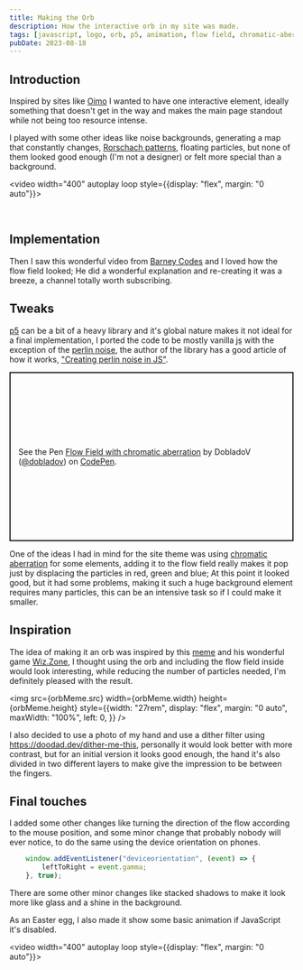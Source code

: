 ```yaml
---
title: Making the Orb
description: How the interactive orb in my site was made.
tags: [javascript, logo, orb, p5, animation, flow field, chromatic-aberration, noise, dither]
pubDate: 2023-08-18
---
```



## Introduction

Inspired by sites  like [Oimo](https://oimo.io/) I wanted to have one interactive element, ideally something that doesn't get in the way and makes the main page standout while not being too resource intense.

I played with some other ideas like noise backgrounds, generating a map that constantly changes, [Rorschach patterns](https://en.wikipedia.org/wiki/Rorschach_test), floating particles, but none of them looked good enough (I'm not a designer) or felt more special than a background.

<video width="400" autoplay loop style={{display: "flex", margin: "0 auto"}}>
  <source src={orb} type="video/webm" />
</video> 

<br/>

## Implementation

Then I saw this wonderful video from [Barney Codes](https://www.youtube.com/@BarneyCodes) and I loved how the flow field looked; He did a wonderful explanation and re-creating it was a breeze, a channel totally worth subscribing.

<YoutubeVideo videoId="sZBfLgfsvSk" videoTitle="Easy Perlin Noise Flow Fields" />

## Tweaks

[p5](https://p5js.org/) can be a bit of a heavy library and it's global nature makes it not ideal for a final implementation, I ported the code to be mostly vanilla <abbr title="JavaScript">js</abbr> with the exception of the [perlin noise](https://github.com/josephg/noisejs), the author of the library has a good article of how it works, ["Creating perlin noise in JS"](https://joeiddon.github.io/projects/javascript/perlin.html).

<p class="codepen" data-height="300" data-theme-id="dark" data-default-tab="js,result" data-slug-hash="dyQBGMG" data-preview="true" data-user="dobladov" style="height: 300px; box-sizing: border-box; display: flex; align-items: center; justify-content: center; border: 2px solid; margin: 1em 0; padding: 1em;">
  <span>See the Pen <a href="https://codepen.io/dobladov/pen/dyQBGMG">
  Flow Field with chromatic aberration</a> by DobladoV (<a href="https://codepen.io/dobladov">@dobladov</a>)
  on <a href="https://codepen.io">CodePen</a>.</span>
</p>
<script async src="https://cpwebassets.codepen.io/assets/embed/ei.js"></script>

One of the ideas I had in mind for the site theme was using [chromatic aberration](https://en.wikipedia.org/wiki/Chromatic_aberration) for some elements, adding it to the flow field really makes it pop just by displacing the particles in red, green and blue; At this point it looked good, but it had some problems, making it such a huge background element requires many particles, this can be an intensive task so if I could make it smaller.

## Inspiration

The idea of making it an orb was inspired by this [meme](https://twitter.com/wiz_mud/status/1687956508531679232) and his wonderful game [Wiz.Zone](http://wiz.zone), I thought using the orb and including the flow field inside would look interesting, while reducing the number of particles needed, I'm definitely pleased with the result.

<img src={orbMeme.src} width={orbMeme.width} height={orbMeme.height} style={{width: "27rem",
    display: "flex",
    margin: "0 auto",
    maxWidth: "100%",
    left: 0,
  }}
/>

I also decided to use a photo of my hand and use a dither filter using https://doodad.dev/dither-me-this, personally it would look better with more contrast, but for an initial version it looks good enough, the hand it's also divided in two different layers to make give the impression to be between the fingers.

## Final touches

I added some other changes like turning the direction of the flow according to the mouse position, and some minor change that probably nobody will ever notice, to do the same using the device orientation on phones.

```javascript
    window.addEventListener("deviceorientation", (event) => {   
        leftToRight = event.gamma;
    }, true);
```

There are some other minor changes like stacked shadows to make it look more like glass and a shine in the background.

As an Easter egg, I also made it show some basic animation if JavaScript it's disabled.

<video width="400" autoplay loop style={{display: "flex", margin: "0 auto"}}>
  <source src={noJsOrb} type="video/webm" />
</video> 
